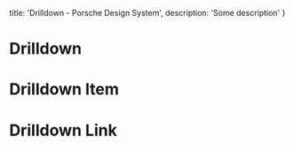 
  title: 'Drilldown - Porsche Design System',
  description: 'Some description'
}

# Drilldown <ComponentStatus tagName="p-drilldown"></ComponentStatus>

<ComponentApi tagName="p-drilldown" />

# Drilldown Item <ComponentStatus tagName="p-drilldown-item"></ComponentStatus>

<ComponentApi tagName="p-drilldown-item" />

# Drilldown Link <ComponentStatus tagName="p-drilldown-link"></ComponentStatus>

<ComponentApi tagName="p-drilldown-link" />